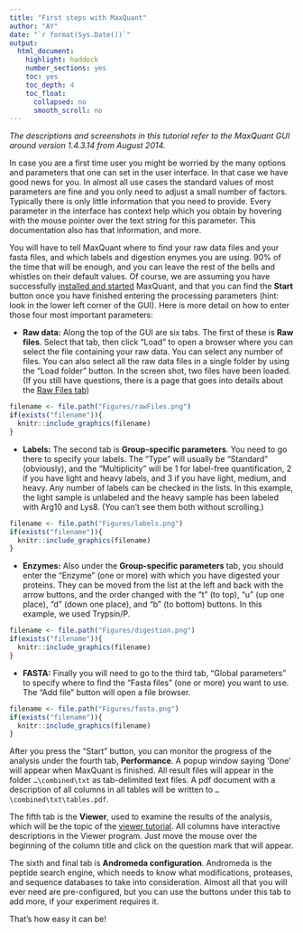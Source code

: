 ```yaml
---
title: "First steps with MaxQuant"
author: "AY"
date: "`r format(Sys.Date())`"
output:
  html_document:
    highlight: haddock
    number_sections: yes
    toc: yes
    toc_depth: 4
    toc_float:
      collapsed: no
      smooth_scroll: no
---
```


_The descriptions and screenshots in this tutorial refer to the MaxQuant GUI around version 1.4.3.14 from August 2014._

In case you are a first time user you might be worried by the many options and parameters that one can set in the user interface. In that case we have good news for you. In almost all use cases the standard values of most parameters are fine and you only need to adjust a small number of factors. Typically there is only little information that you need to provide. Every parameter in the interface has context help which you obtain by hovering with the mouse pointer over the text string for this parameter. This documentation also has that information, and more.

You will have to tell MaxQuant where to find your raw data files and your fasta files, and which labels and digestion enymes you are using. 90% of the time that will be enough, and you can leave the rest of the bells and whistles on their default values. Of course, we are assuming you have successfully [installed and started](Download_Installation.html) MaxQuant, and that you can find the **Start** button once you have finished entering the processing parameters (hint: look in the lower left corner of the GUI). Here is more detail on how to enter those four most important parameters:

  - **Raw data:** Along the top of the GUI are six tabs. The first of these is **Raw files**. Select that tab, then click "Load" to open a browser where you can select the file containing your raw data. You can select any number of files. You can also select all the raw data files in a single folder by using the "Load folder" button. In the screen shot, two files have been loaded. (If you still have questions, there is a page that goes into details about the [Raw Files tab](rawFilesTab.html))

```r
filename <- file.path("Figures/rawFiles.png")
if(exists("filename")){
  knitr::include_graphics(filename)
}
```
  - **Labels:** The second tab is **Group-specific parameters**. You need to go there to specify your labels. The "Type" will usually be "Standard" (obviously), and the "Multiplicity" will be 1 for label-free quantification, 2 if you have light and heavy labels, and 3 if you have light, medium, and heavy. Any number of labels can be checked in the lists. In this example, the light sample is unlabeled and the heavy sample has been labeled with Arg10 and Lys8. (You can't see them both without scrolling.)

```r
filename <- file.path("Figures/labels.png")
if(exists("filename")){
  knitr::include_graphics(filename)
}
```
  - **Enzymes:** Also under the **Group-specific parameters** tab, you should enter the "Enzyme" (one or more) with which you have digested your proteins. They can be moved from the list at the left and back with the arrow buttons, and the order changed with the "t" (to top), "u" (up one place), "d" (down one place), and "b" (to bottom) buttons. In this example, we used Trypsin/P.

```r
filename <- file.path("Figures/digestion.png")
if(exists("filename")){
  knitr::include_graphics(filename)
}
```

  - **FASTA:** Finally you will need to go to the third tab, "Global parameters" to specify where to find the "Fasta files" (one or more) you want to use. The "Add file" button will open a file browser.

```r
filename <- file.path("Figures/fasta.png")
if(exists("filename")){
  knitr::include_graphics(filename)
}
```

After you press the "Start" button, you can monitor the progress of the analysis under the fourth tab, **Performance**. A popup window saying ‘Done’ will appear when MaxQuant is finished. All result files will appear in the folder `…\combined\txt` as tab-delimited text files. A pdf document with a description of all columns in all tables will be written to `…\combined\txt\tables.pdf`.

The fifth tab is the **Viewer**, used to examine the results of the analysis, which will be the topic of the [viewer tutorial](viewer_tutorials.html). All columns have interactive descriptions in the Viewer program. Just move the mouse over the beginning of the column title and click on the question mark that will appear.

The sixth and final tab is **Andromeda configuration**. Andromeda is the peptide search engine, which needs to know what modifications, proteases, and sequence databases to take into consideration. Almost all that you will ever need are pre-configured, but you can use the buttons under this tab to add more, if your experiment requires it.

That's how easy it can be!
